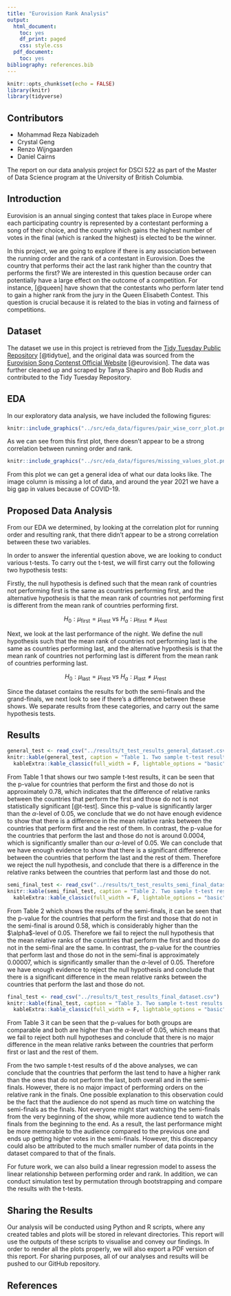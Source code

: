 ```yaml
---
title: "Eurovision Rank Analysis"
output:
  html_document:
    toc: yes
    df_print: paged
    css: style.css
  pdf_document:
    toc: yes
bibliography: references.bib
---
```


```r
knitr::opts_chunk$set(echo = FALSE)
library(knitr)
library(tidyverse)
```

## Contributors

-   Mohammad Reza Nabizadeh
-   Crystal Geng
-   Renzo Wijngaarden
-   Daniel Cairns

The report on our data analysis project for DSCI 522 as part of the Master of Data Science program at the University of British Columbia.

## Introduction

Eurovision is an annual singing contest that takes place in Europe where each participating country is represented by a contestant performing a song of their choice, and the country which gains the highest number of votes in the final (which is ranked the highest) is elected to be the winner.

In this project, we are going to explore if there is any association between the running order and the rank of a contestant in Eurovision. Does the country that performs their act the last rank higher than the country that performs the first? We are interested in this question because order can potentially have a large effect on the outcome of a competition. For instance, [@queen] have shown that the contestants who perform later tend to gain a higher rank from the jury in the Queen Elisabeth Contest. This question is crucial because it is related to the bias in voting and fairness of competitions.

## Dataset

The dataset we use in this project is retrieved from the [Tidy Tuesday Public Repository](https://github.com/rfordatascience/tidytuesday/tree/master/data/2022/2022-05-17) [@tidytue], and the original data was sourced from the [Eurovision Song Contenst Official Website](https://eurovision.tv/) [@eurovision]. The data was further cleaned up and scraped by Tanya Shapiro and Bob Rudis and contributed to the Tidy Tuesday Repository.

## EDA

In our exploratory data analysis, we have included the following figures:

```r
knitr::include_graphics("../src/eda_data/figures/pair_wise_corr_plot.png")
```


As we can see from this first plot, there doesn't appear to be a strong correlation between running order and rank.


```r
knitr::include_graphics("../src/eda_data/figures/missing_values_plot.png")
```

From this plot we can get a general idea of what our data looks like. The image column is missing a lot of data, and around the year 2021 we have a big gap in values because of COVID-19.

## Proposed Data Analysis

From our EDA we determined, by looking at the correlation plot for running order and resulting rank, that there didn't appear to be a strong correlation between these two variables.

In order to answer the inferential question above, we are looking to conduct various t-tests. To carry out the t-test, we will first carry out the following two hypothesis tests:

Firstly, the null hypothesis is defined such that the mean rank of countries not performing first is the same as countries performing first, and the alternative hypothesis is that the mean rank of countries not performing first is different from the mean rank of countries performing first.

$$
H_0 : \mu_\text{first} = \mu_\text{rest} \text{ vs } H_a : \mu_\text{first} \neq \mu_\text{rest}
$$

Next, we look at the last performance of the night. We define the null hypothesis such that the mean rank of countries not performing last is the same as countries performing last, and the alternative hypothesis is that the mean rank of countries not performing last is different from the mean rank of countries performing last.

$$
H_0 : \mu_\text{last} = \mu_\text{rest} \text{ vs } H_a : \mu_\text{last} \neq \mu_\text{rest}
$$

Since the dataset contains the results for both the semi-finals and the grand-finals, we next look to see if there's a difference between these shows. We separate results from these categories, and carry out the same hypothesis tests.

## Results

```r
general_test <- read_csv("../results/t_test_results_general_dataset.csv")
knitr::kable(general_test, caption = "Table 1. Two sample t-test results for countries that perform first and last vs. the rest of the countries overall") |>
  kableExtra::kable_classic(full_width = F, lightable_options = "basic", html_font = "Cambria")

```

From Table 1 that shows our two sample t-test results, it can be seen that the p-value for countries that perform the first and those do not is approximately 0.78, which indicates that the difference of relative ranks between the countries that perform the first and those do not is not statistically significant [@t-test]. Since this p-value is significantly larger than the $\alpha$-level of 0.05, we conclude that we do not have enough evidence to show that there is a difference in the mean relative ranks between the countries that perform first and the rest of them. In contrast, the p-value for the countries that perform the last and those do not is around 0.0004, which is significantly smaller than our $\alpha$-level of 0.05. We can conclude that we have enough evidence to show that there is a significant difference between the countries that perform the last and the rest of them. Therefore we reject the null hypothesis, and conclude that there is a difference in the relative ranks between the countries that perform last and those do not.

```r
semi_final_test <- read_csv("../results/t_test_results_semi_final_dataset.csv")
knitr::kable(semi_final_test, caption = "Table 2. Two sample t-test results for countries that perform first and last vs. the rest of the countries in the semi-final") |>
  kableExtra::kable_classic(full_width = F, lightable_options = "basic", html_font = "Cambria")

```

From Table 2 which shows the results of the semi-finals, it can be seen that the p-value for the countries that perform the first and those that do not in the semi-final is around 0.58, which is considerably higher than the \$\\alpha\$-level of 0.05. Therefore we fail to reject the null hypothesis that the mean relative ranks of the countries that perform the first and those do not in the semi-final are the same. In contrast, the p-value for the countries that perform last and those do not in the semi-final is approximately 0.00007, which is significantly smaller than the $\alpha$-level of 0.05. Therefore we have enough evidence to reject the null hypothesis and conclude that there is a significant difference in the mean relative ranks between the countries that perform the last and those do not.

```r
final_test <- read_csv("../results/t_test_results_final_dataset.csv")
knitr::kable(final_test, caption = "Table 3. Two sample t-test results for countries that perform first and last vs. the rest of the countries in the final") |>
  kableExtra::kable_classic(full_width = F, lightable_options = "basic", html_font = "Cambria")

```

From Table 3 it can be seen that the p-values for both groups are comparable and both are higher than the $\alpha$-level of 0.05, which means that we fail to reject both null hypotheses and conclude that there is no major difference in the mean relative ranks between the countries that perform first or last and the rest of them.

From the two sample t-test results of d the above analyses, we can conclude that the countries that perform the last tend to have a higher rank than the ones that do not perform the last, both overall and in the semi-finals. However, there is no major impact of performing orders on the relative rank in the finals. One possible explanation to this observation could be the fact that the audience do not spend as much time on watching the semi-finals as the finals. Not everyone might start watching the semi-finals from the very beginning of the show, while more audience tend to watch the finals from the beginning to the end. As a result, the last performance might be more memorable to the audience compared to the previous one and ends up getting higher votes in the semi-finals. However, this discrepancy could also be attributed to the much smaller number of data points in the dataset compared to that of the finals.

For future work, we can also build a linear regression model to assess the linear relationship between performing order and rank. In addition, we can conduct simulation test by permutation through bootstrapping and compare the results with the t-tests.

## Sharing the Results

Our analysis will be conducted using Python and R scripts, where any created tables and plots will be stored in relevant directories. This report will use the outputs of these scripts to visualise and convey our findings. In order to render all the plots properly, we will also export a PDF version of this report. For sharing purposes, all of our analyses and results will be pushed to our GitHub repository.

## References
